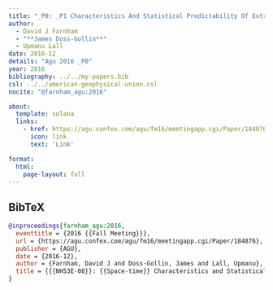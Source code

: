 ```yaml
---
title: "_P0: _P1 Characteristics And Statistical Predictability Of Extreme Daily Precipitation Events In The _P2"
author:
  - David J Farnham
  - "**James Doss-Gollin**"
  - Upmanu Lall
date: 2016-12
details: "Agu 2016 _P0"
year: 2016
bibliography: ../../my-papers.bib
csl: ../../american-geophysical-union.csl
nocite: "@farnham_agu:2016"

about:
  template: solana
  links:
    - href: https://agu.confex.com/agu/fm16/meetingapp.cgi/Paper/184876
      icon: link
      text: 'Link'

format:
  html:
    page-layout: full
---
```


## BibTeX

```bibtex
@inproceedings{farnham_agu:2016,
  eventtitle = {2016 {{Fall Meeting}}},
  url = {https://agu.confex.com/agu/fm16/meetingapp.cgi/Paper/184876},
  publisher = {AGU},
  date = {2016-12},
  author = {Farnham, David J and Doss-Gollin, James and Lall, Upmanu},
  title = {{{NH53E-08}}: {{Space-time}} Characteristics and Statistical Predictability of Extreme Daily Precipitation Events in the {{Ohio River Basin}}},
}
```